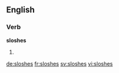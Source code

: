 ==English==

===Verb===
'''sloshes'''

# {{en-third-person singular of|slosh}}

[[de:sloshes]]
[[fr:sloshes]]
[[sv:sloshes]]
[[vi:sloshes]]